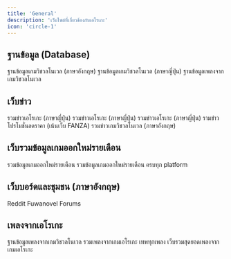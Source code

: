 ```yaml
---
title: 'General'
description: 'เว็บไซต์ที่เกี่ยวข้องกับเอโรเกะ'
icon: 'circle-1'
---
```


## ฐานข้อมูล (Database)

<CardGroup cols={3}>
  <Card title="VNDB" icon="logo/vndb.svg" href="https://vndb.org">
    ฐานข้อมูลเกมวิชวลโนเวล (ภาษาอังกฤษ)
  </Card>
  <Card title="Erogamescape" icon="logo/egs.ico" href="https://erogamescape.dyndns.org/~ap2/ero/toukei_kaiseki">
    ฐานข้อมูลเกมวิชวลโนเวล (ภาษาญี่ปุ่น)
  </Card>
  <Card title="VGMdb" href="https://vgmdb.net">
    ฐานข้อมูลเพลงจากเกมวิชวลโนเวล
  </Card>
</CardGroup>

## เว็บข่าว

<CardGroup cols={3}>
  <Card title="Moedigi" href="https://moedigi.com">
    รวมข่าวเอโรเกะ (ภาษาญี่ปุ่น)
  </Card>
  <Card title="エロゲブランドニュース" href="http://news.erogame-tokuten.com">
    รวมข่าวเอโรเกะ (ภาษาญี่ปุ่น)
  </Card>
  <Card title="BugBug.NEWS" href="https://www.bugbug.news">
    รวมข่าวเอโรเกะ (ภาษาญี่ปุ่น)
  </Card>
  <Card title="Moe Game Award News" href="https://moe-gameaward.com/media">
    รามข่าวโปรโมชั่นลดราคา (เน้นเว็บ FANZA)
  </Card>
  <Card title="Visual Novel News" href="https://twitter.com/ErogeAreAlive">
    รวมข่าวเกมวิชวลโนเวล (ภาษาอังกฤษ)
  </Card>
</CardGroup>

## เว็บรวมข้อมูลเกมออกใหม่รายเดือน

<CardGroup cols={3}>
  <Card title="Moepedia" href="https://moepedia.net">
    รวมข้อมูลเกมออกใหม่รายเดือน
  </Card>
  <Card title="panapanapana" href="https://panapanapana.com">
    รวมข้อมูลเกมออกใหม่รายเดือน ครบทุก platform
  </Card>
</CardGroup>

## เว็บบอร์ดและชุมชน (ภาษาอังกฤษ)

<CardGroup cols={3}>
  <Card title="/r/visualnovels" href="https://www.reddit.com/r/visualnovels">
    Reddit
  </Card>
  <Card title="Fuwanovel" href="https://forums.fuwanovel.net">
    Fuwanovel Forums
  </Card>
</CardGroup>

## เพลงจากเอโรเกะ

<CardGroup cols={3}>
  <Card title="VGMdb" href="https://vgmdb.net">
    ฐานข้อมูลเพลงจากเกมวิชวลโนเวล
  </Card>
  <Card title="Symphony Sounds" href="http://symphonysounds.net">
    รวมเพลงจากเกมเอโรเกะ เทพทุกเพลง
  </Card>
  <Card title="ベストエロゲソング" href="http://www.besterogamesong.net">
    เว็บรวมสุดยอดเพลงจากเกมเอโรเกะ
  </Card>
</CardGroup>